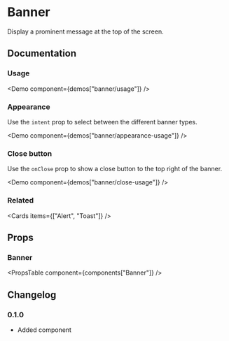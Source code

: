 
# Banner

Display a prominent message at the top of the screen.

## Documentation

### Usage

<Demo component={demos["banner/usage"]} />

### Appearance

Use the `intent` prop to select between the different banner types.

<Demo component={demos["banner/appearance-usage"]} />

### Close button

Use the `onClose` prop to show a close button to the top right of the banner.

<Demo component={demos["banner/close-usage"]} />

### Related

<Cards items={["Alert", "Toast"]} />

## Props

### Banner

<PropsTable component={components["Banner"]} />

## Changelog

### 0.1.0

- Added component
